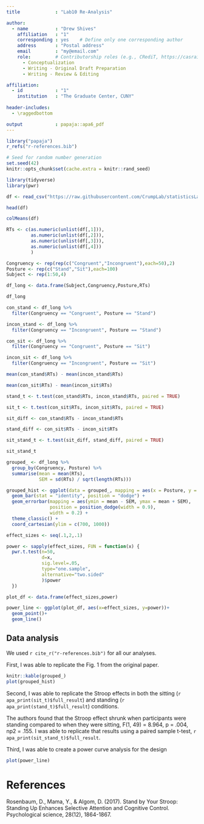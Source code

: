 ```yaml
---
title             : "Lab10 Re-Analysis"

author: 
  - name          : "Drew Shives"
    affiliation   : "1"
    corresponding : yes    # Define only one corresponding author
    address       : "Postal address"
    email         : "my@email.com"
    role:         # Contributorship roles (e.g., CRediT, https://casrai.org/credit/)
      - Conceptualization
      - Writing - Original Draft Preparation
      - Writing - Review & Editing

affiliation:
  - id            : "1"
    institution   : "The Graduate Center, CUNY"
    
header-includes:
  - \raggedbottom

output            : papaja::apa6_pdf
---
```


```r
library("papaja")
r_refs("r-references.bib")
```

```r
# Seed for random number generation
set.seed(42)
knitr::opts_chunk$set(cache.extra = knitr::rand_seed)
```

```r
library(tidyverse)
library(pwr)
```

```r
df <- read_csv("https://raw.githubusercontent.com/CrumpLab/statisticsLab/master/data/stroop_stand.csv")
```

```r
head(df)
```

```r
colMeans(df)
```

```r
RTs <- c(as.numeric(unlist(df[,1])),
         as.numeric(unlist(df[,2])),
         as.numeric(unlist(df[,3])),
         as.numeric(unlist(df[,4]))
         )

Congruency <- rep(rep(c("Congruent","Incongruent"),each=50),2)
Posture <- rep(c("Stand","Sit"),each=100)
Subject <- rep(1:50,4)

df_long <- data.frame(Subject,Congruency,Posture,RTs)
```

```r
df_long
```

```r
con_stand <- df_long %>%
  filter(Congruency == "Congruent", Posture == "Stand")

incon_stand <- df_long %>%
  filter(Congruency == "Incongruent", Posture == "Stand")

con_sit <- df_long %>%
  filter(Congruency == "Congruent", Posture == "Sit")

incon_sit <- df_long %>%
  filter(Congruency == "Incongruent", Posture == "Sit")

mean(con_stand$RTs) - mean(incon_stand$RTs)

mean(con_sit$RTs) - mean(incon_sit$RTs)
```

```r
stand_t <- t.test(con_stand$RTs, incon_stand$RTs, paired = TRUE)
```

```r
sit_t <- t.test(con_sit$RTs, incon_sit$RTs, paired = TRUE)
```

```r
sit_diff <- con_stand$RTs - incon_stand$RTs

stand_diff <- con_sit$RTs - incon_sit$RTs
```

```r
sit_stand_t <- t.test(sit_diff, stand_diff, paired = TRUE)

sit_stand_t
```

```r
grouped_ <- df_long %>%
  group_by(Congruency, Posture) %>%
  summarise(mean = mean(RTs), 
            SEM = sd(RTs) / sqrt(length(RTs)))
```

```r
grouped_hist <- ggplot(data = grouped_, mapping = aes(x = Posture, y = mean, group = Congruency, fill = Congruency)) +
  geom_bar(stat = "identity", position = "dodge") +
  geom_errorbar(mapping = aes(ymin = mean - SEM, ymax = mean + SEM),
                position = position_dodge(width = 0.9),
                width = 0.2) +
  theme_classic() +
  coord_cartesian(ylim = c(700, 1000))

```

```r
effect_sizes <- seq(.1,2,.1)

power <- sapply(effect_sizes, FUN = function(x) {
  pwr.t.test(n=50, 
             d=x, 
             sig.level=.05, 
             type="one.sample", 
             alternative="two.sided"
             )$power
  })

plot_df <- data.frame(effect_sizes,power)

power_line <- ggplot(plot_df, aes(x=effect_sizes, y=power))+  
  geom_point()+  
  geom_line()
```

## Data analysis

We used `r cite_r("r-references.bib")` for all our analyses.

First, I was able to replicate the Fig. 1 from the original paper.

```r
knitr::kable(grouped_)
plot(grouped_hist)
```

Second, I was able to replicate the Stroop effects in both the sitting (`r apa_print(sit_t)$full_result`) and standing (`r apa_print(stand_t)$full_result`) conditions.

The authors found that the Stroop effect shrunk when participants were standing compared to when they were sitting, F(1, 49) = 8.964, p = .004, np2 = .155. I was able to replicate that results using a paired sample t-test, `r apa_print(sit_stand_t)$full_result`.

Third, I was able to create a power curve analysis for the design

```r
plot(power_line)
```


\newpage

# References

Rosenbaum, D., Mama, Y., & Algom, D. (2017). Stand by Your Stroop: Standing Up Enhances Selective Attention and Cognitive Control. Psychological science, 28(12), 1864-1867.

\begingroup
\setlength{\parindent}{-0.5in}
\setlength{\leftskip}{0.5in}

<div id="refs" custom-style="Bibliography"></div>
\endgroup
